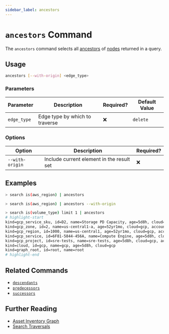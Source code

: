 ```yaml
---
sidebar_label: ancestors
---
```


# `ancestors` Command

The `ancestors` command selects all [ancestors](../../concepts/asset-inventory-graph/index.mdx#ancestors) of [nodes](../../concepts/asset-inventory-graph/index.mdx#nodes) returned in a query.

## Usage

```bash
ancestors [--with-origin] <edge_type>
```

### Parameters

| Parameter   | Description                    | Required? | Default Value |
| ----------- | ------------------------------ | --------- | ------------- |
| `edge_type` | Edge type by which to traverse | ❌        | `delete`      |

### Options

| Option          | Description                               | Required? |
| --------------- | ----------------------------------------- | --------- |
| `--with-origin` | Include current element in the result set | ❌        |

## Examples

```bash title="Equivalent to 'search is(aws_region) <-[1:]-'"
> search is(aws_region) | ancestors
```

```bash title="Equivalent to 'search is(aws_region) <-[0:]-'"
> search is(aws_region) | ancestors --with-origin
```

```bash
> search is(volume_type) limit 1 | ancestors
# highlight-start
​kind=gcp_service_sku, id=D2, name=Storage PD Capacity, age=5d8h, cloud=gcp, account=sre
​kind=gcp_zone, id=2, name=us-central1-a, age=52yr1mo, cloud=gcp, account=sre, region=us-central1, zone=us-central1-a
​kind=gcp_region, id=1000, name=us-central1, age=52yr1mo, cloud=gcp, account=sre, region=us-central1
​kind=gcp_service, id=6F81-5844-456A, name=Compute Engine, age=5d8h, cloud=gcp, account=sre
​kind=gcp_project, id=sre-tests, name=sre-tests, age=5d8h, cloud=gcp, account=sre
​kind=cloud, id=gcp, name=gcp, age=5d8h, cloud=gcp
​kind=graph_root, id=root, name=root
# highlight-end
```

## Related Commands

- [`descendants`](./descendants.mdx)
- [`predecessors`](./predecessors.mdx)
- [`successors`](./successors.mdx)

## Further Reading

- [Asset Inventory Graph](../../concepts/asset-inventory-graph/index.mdx)
- [Search Traversals](../search/traversals.mdx)
